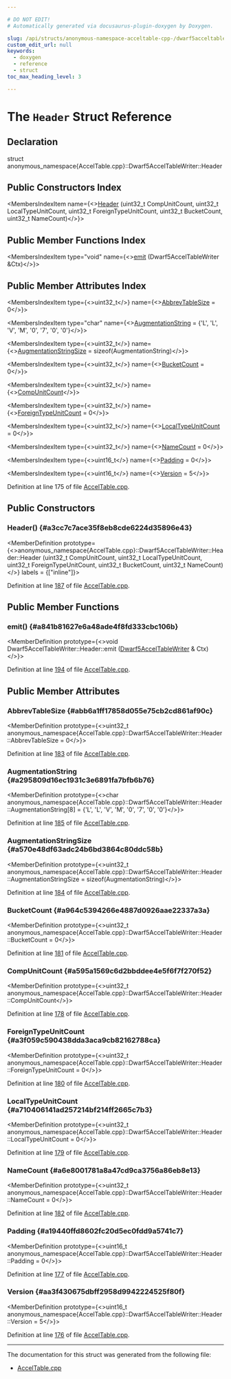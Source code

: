 ```yaml
---

# DO NOT EDIT!
# Automatically generated via docusaurus-plugin-doxygen by Doxygen.

slug: /api/structs/anonymous-namespace-acceltable-cpp-/dwarf5acceltablewriter/header
custom_edit_url: null
keywords:
  - doxygen
  - reference
  - struct
toc_max_heading_level: 3

---
```





# The `Header` Struct Reference

<DoxygenPage pluginConfig={pluginConfig}>



## Declaration

<CodeBlock>struct anonymous_namespace{AccelTable.cpp}::Dwarf5AccelTableWriter::Header</CodeBlock>

## Public Constructors Index

<MembersIndex>

<MembersIndexItem
  name={<><a href="#a3cc7c7ace35f8eb8cde6224d35896e43">Header</a> (uint32&#95;t CompUnitCount, uint32&#95;t LocalTypeUnitCount, uint32&#95;t ForeignTypeUnitCount, uint32&#95;t BucketCount, uint32&#95;t NameCount)</>}>
</MembersIndexItem>

</MembersIndex>

## Public Member Functions Index

<MembersIndex>

<MembersIndexItem
  type="void"
  name={<><a href="#a841b81627e6a48ade4f8fd333cbc106b">emit</a> (Dwarf5AccelTableWriter &amp;Ctx)</>}>
</MembersIndexItem>

</MembersIndex>

## Public Member Attributes Index

<MembersIndex>

<MembersIndexItem
  type={<>uint32&#95;t</>}
  name={<><a href="#abb6a1ff17858d055e75cb2cd861af90c">AbbrevTableSize</a> = 0</>}>
</MembersIndexItem>

<MembersIndexItem
  type="char"
  name={<><a href="#a295809d16ec1931c3e6891fa7bfb6b76">AugmentationString</a> = &#123;&#39;L&#39;, &#39;L&#39;, &#39;V&#39;, &#39;M&#39;, &#39;0&#39;, &#39;7&#39;, &#39;0&#39;, &#39;0&#39;&#125;</>}>
</MembersIndexItem>

<MembersIndexItem
  type={<>uint32&#95;t</>}
  name={<><a href="#a570e48df63adc24b6bd3864c80ddc58b">AugmentationStringSize</a> = sizeof(AugmentationString)</>}>
</MembersIndexItem>

<MembersIndexItem
  type={<>uint32&#95;t</>}
  name={<><a href="#a964c5394266e4887d0926aae22337a3a">BucketCount</a> = 0</>}>
</MembersIndexItem>

<MembersIndexItem
  type={<>uint32&#95;t</>}
  name={<><a href="#a595a1569c6d2bbddee4e5f6f7f270f52">CompUnitCount</a></>}>
</MembersIndexItem>

<MembersIndexItem
  type={<>uint32&#95;t</>}
  name={<><a href="#a3f059c590438dda3aca9cb82162788ca">ForeignTypeUnitCount</a> = 0</>}>
</MembersIndexItem>

<MembersIndexItem
  type={<>uint32&#95;t</>}
  name={<><a href="#a710406141ad257214bf214ff2665c7b3">LocalTypeUnitCount</a> = 0</>}>
</MembersIndexItem>

<MembersIndexItem
  type={<>uint32&#95;t</>}
  name={<><a href="#a6e8001781a8a47cd9ca3756a86eb8e13">NameCount</a> = 0</>}>
</MembersIndexItem>

<MembersIndexItem
  type={<>uint16&#95;t</>}
  name={<><a href="#a19440ffd8602fc20d5ec0fdd9a5741c7">Padding</a> = 0</>}>
</MembersIndexItem>

<MembersIndexItem
  type={<>uint16&#95;t</>}
  name={<><a href="#aa3f430675dbff2958d9942224525f80f">Version</a> = 5</>}>
</MembersIndexItem>

</MembersIndex>


Definition at line 175 of file <a href="/docs/api/files/lib/lib/codegen/lib/codegen/asmprinter/acceltable-cpp">AccelTable.cpp</a>.

<SectionDefinition>

## Public Constructors

### Header() {#a3cc7c7ace35f8eb8cde6224d35896e43}

<MemberDefinition
  prototype={<>anonymous&#95;namespace&#123;AccelTable.cpp&#125;::Dwarf5AccelTableWriter::Header::Header (uint32&#95;t CompUnitCount, uint32&#95;t LocalTypeUnitCount, uint32&#95;t ForeignTypeUnitCount, uint32&#95;t BucketCount, uint32&#95;t NameCount)</>}
  labels = {["inline"]}>

Definition at line <a href="/docs/api/files/lib/lib/codegen/lib/codegen/asmprinter/acceltable-cpp/#l00187">187</a> of file <a href="/docs/api/files/lib/lib/codegen/lib/codegen/asmprinter/acceltable-cpp">AccelTable.cpp</a>.
</MemberDefinition>

</SectionDefinition>

<SectionDefinition>

## Public Member Functions

### emit() {#a841b81627e6a48ade4f8fd333cbc106b}

<MemberDefinition
  prototype={<>void Dwarf5AccelTableWriter::Header::emit (<a href="/docs/api/classes/anonymous-namespace-acceltable-cpp-/dwarf5acceltablewriter">Dwarf5AccelTableWriter</a> &amp; Ctx)</>}>

Definition at line <a href="/docs/api/files/lib/lib/codegen/lib/codegen/asmprinter/acceltable-cpp/#l00194">194</a> of file <a href="/docs/api/files/lib/lib/codegen/lib/codegen/asmprinter/acceltable-cpp">AccelTable.cpp</a>.
</MemberDefinition>

</SectionDefinition>

<SectionDefinition>

## Public Member Attributes

### AbbrevTableSize {#abb6a1ff17858d055e75cb2cd861af90c}

<MemberDefinition
  prototype={<>uint32&#95;t anonymous&#95;namespace&#123;AccelTable.cpp&#125;::Dwarf5AccelTableWriter::Header::AbbrevTableSize = 0</>}>

Definition at line <a href="/docs/api/files/lib/lib/codegen/lib/codegen/asmprinter/acceltable-cpp/#l00183">183</a> of file <a href="/docs/api/files/lib/lib/codegen/lib/codegen/asmprinter/acceltable-cpp">AccelTable.cpp</a>.
</MemberDefinition>

### AugmentationString {#a295809d16ec1931c3e6891fa7bfb6b76}

<MemberDefinition
  prototype={<>char anonymous&#95;namespace&#123;AccelTable.cpp&#125;::Dwarf5AccelTableWriter::Header::AugmentationString&#91;8&#93; = &#123;&#39;L&#39;, &#39;L&#39;, &#39;V&#39;, &#39;M&#39;, &#39;0&#39;, &#39;7&#39;, &#39;0&#39;, &#39;0&#39;&#125;</>}>

Definition at line <a href="/docs/api/files/lib/lib/codegen/lib/codegen/asmprinter/acceltable-cpp/#l00185">185</a> of file <a href="/docs/api/files/lib/lib/codegen/lib/codegen/asmprinter/acceltable-cpp">AccelTable.cpp</a>.
</MemberDefinition>

### AugmentationStringSize {#a570e48df63adc24b6bd3864c80ddc58b}

<MemberDefinition
  prototype={<>uint32&#95;t anonymous&#95;namespace&#123;AccelTable.cpp&#125;::Dwarf5AccelTableWriter::Header::AugmentationStringSize = sizeof(AugmentationString)</>}>

Definition at line <a href="/docs/api/files/lib/lib/codegen/lib/codegen/asmprinter/acceltable-cpp/#l00184">184</a> of file <a href="/docs/api/files/lib/lib/codegen/lib/codegen/asmprinter/acceltable-cpp">AccelTable.cpp</a>.
</MemberDefinition>

### BucketCount {#a964c5394266e4887d0926aae22337a3a}

<MemberDefinition
  prototype={<>uint32&#95;t anonymous&#95;namespace&#123;AccelTable.cpp&#125;::Dwarf5AccelTableWriter::Header::BucketCount = 0</>}>

Definition at line <a href="/docs/api/files/lib/lib/codegen/lib/codegen/asmprinter/acceltable-cpp/#l00181">181</a> of file <a href="/docs/api/files/lib/lib/codegen/lib/codegen/asmprinter/acceltable-cpp">AccelTable.cpp</a>.
</MemberDefinition>

### CompUnitCount {#a595a1569c6d2bbddee4e5f6f7f270f52}

<MemberDefinition
  prototype={<>uint32&#95;t anonymous&#95;namespace&#123;AccelTable.cpp&#125;::Dwarf5AccelTableWriter::Header::CompUnitCount</>}>

Definition at line <a href="/docs/api/files/lib/lib/codegen/lib/codegen/asmprinter/acceltable-cpp/#l00178">178</a> of file <a href="/docs/api/files/lib/lib/codegen/lib/codegen/asmprinter/acceltable-cpp">AccelTable.cpp</a>.
</MemberDefinition>

### ForeignTypeUnitCount {#a3f059c590438dda3aca9cb82162788ca}

<MemberDefinition
  prototype={<>uint32&#95;t anonymous&#95;namespace&#123;AccelTable.cpp&#125;::Dwarf5AccelTableWriter::Header::ForeignTypeUnitCount = 0</>}>

Definition at line <a href="/docs/api/files/lib/lib/codegen/lib/codegen/asmprinter/acceltable-cpp/#l00180">180</a> of file <a href="/docs/api/files/lib/lib/codegen/lib/codegen/asmprinter/acceltable-cpp">AccelTable.cpp</a>.
</MemberDefinition>

### LocalTypeUnitCount {#a710406141ad257214bf214ff2665c7b3}

<MemberDefinition
  prototype={<>uint32&#95;t anonymous&#95;namespace&#123;AccelTable.cpp&#125;::Dwarf5AccelTableWriter::Header::LocalTypeUnitCount = 0</>}>

Definition at line <a href="/docs/api/files/lib/lib/codegen/lib/codegen/asmprinter/acceltable-cpp/#l00179">179</a> of file <a href="/docs/api/files/lib/lib/codegen/lib/codegen/asmprinter/acceltable-cpp">AccelTable.cpp</a>.
</MemberDefinition>

### NameCount {#a6e8001781a8a47cd9ca3756a86eb8e13}

<MemberDefinition
  prototype={<>uint32&#95;t anonymous&#95;namespace&#123;AccelTable.cpp&#125;::Dwarf5AccelTableWriter::Header::NameCount = 0</>}>

Definition at line <a href="/docs/api/files/lib/lib/codegen/lib/codegen/asmprinter/acceltable-cpp/#l00182">182</a> of file <a href="/docs/api/files/lib/lib/codegen/lib/codegen/asmprinter/acceltable-cpp">AccelTable.cpp</a>.
</MemberDefinition>

### Padding {#a19440ffd8602fc20d5ec0fdd9a5741c7}

<MemberDefinition
  prototype={<>uint16&#95;t anonymous&#95;namespace&#123;AccelTable.cpp&#125;::Dwarf5AccelTableWriter::Header::Padding = 0</>}>

Definition at line <a href="/docs/api/files/lib/lib/codegen/lib/codegen/asmprinter/acceltable-cpp/#l00177">177</a> of file <a href="/docs/api/files/lib/lib/codegen/lib/codegen/asmprinter/acceltable-cpp">AccelTable.cpp</a>.
</MemberDefinition>

### Version {#aa3f430675dbff2958d9942224525f80f}

<MemberDefinition
  prototype={<>uint16&#95;t anonymous&#95;namespace&#123;AccelTable.cpp&#125;::Dwarf5AccelTableWriter::Header::Version = 5</>}>

Definition at line <a href="/docs/api/files/lib/lib/codegen/lib/codegen/asmprinter/acceltable-cpp/#l00176">176</a> of file <a href="/docs/api/files/lib/lib/codegen/lib/codegen/asmprinter/acceltable-cpp">AccelTable.cpp</a>.
</MemberDefinition>

</SectionDefinition>

<hr/>

The documentation for this struct was generated from the following file:

<ul>
<li><a href="/docs/api/files/lib/lib/codegen/lib/codegen/asmprinter/acceltable-cpp">AccelTable.cpp</a></li>
</ul>

</DoxygenPage>
